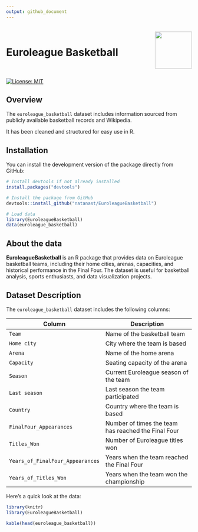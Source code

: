 ```yaml
---
output: github_document
---
```

<br> <img src="man/figures/logo_nobg.png" align="right" width="100" />

# Euroleague Basketball <br> <br>

[![License: MIT](https://img.shields.io/badge/License-MIT-yellow.svg)](LICENSE)

## Overview  
The `euroleague_basketball` dataset includes information sourced from publicly available basketball records and Wikipedia. 

It has been cleaned and structured for easy use in R.

## Installation  
You can install the development version of the package directly from GitHub:

```r
# Install devtools if not already installed
install.packages("devtools")

# Install the package from GitHub
devtools::install_github("natanast/EuroleagueBasketball")

# Load data
library(EuroleagueBasketball)
data(euroleague_basketball)

````

## About the data
**EuroleagueBasketball** is an R package that provides data on Euroleague basketball teams, including their home cities, arenas, capacities, and historical performance in the Final Four. The dataset is useful for basketball analysis, sports enthusiasts, and data visualization projects.

## Dataset Description  
The `euroleague_basketball` dataset includes the following columns:

| **Column**                     | **Description**                                              |
|---------------------------------|--------------------------------------------------------------|
| `Team`                          | Name of the basketball team                                  |
| `Home city`                     | City where the team is based                                  |
| `Arena`                         | Name of the home arena                                        |
| `Capacity`                      | Seating capacity of the arena                                |
| `Season`                        | Current Euroleague season of the team                        |
| `Last season`                   | Last season the team participated                             |
| `Country`                       | Country where the team is based                              |
| `FinalFour_Appearances`         | Number of times the team has reached the Final Four          |
| `Titles_Won`                    | Number of Euroleague titles won                              |
| `Years_of_FinalFour_Appearances`| Years when the team reached the Final Four                   |
| `Years_of_Titles_Won`           | Years when the team won the championship                     |

Here’s a quick look at the data:
```r
library(knitr)
library(EuroleagueBasketball)

kable(head(euroleague_basketball))
```
